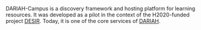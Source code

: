 DARIAH-Campus is a discovery framework and hosting platform for learning resources. It was developed as a pilot in the context of the H2020-funded project [DESIR](https://www.dariah.eu/activities/projects-and-affiliations/desir/). Today, it is one of the core services of [DARIAH](https://www.dariah.eu/).
